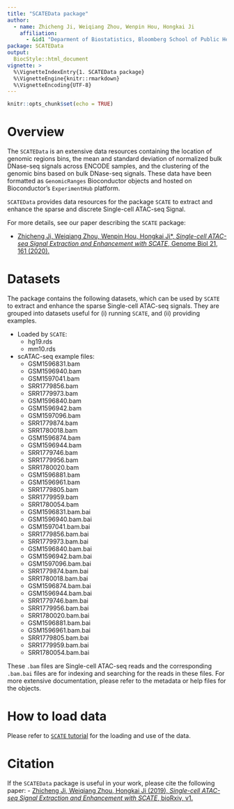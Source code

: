 ```yaml
---
title: "SCATEData package"
author: 
  - name: Zhicheng Ji, Weiqiang Zhou, Wenpin Hou, Hongkai Ji
    affiliation: 
      - &id1 "Deparment of Biostatistics, Bloomberg School of Public Health, Johns Hopkins University"
package: SCATEData
output: 
  BiocStyle::html_document
vignette: >
  %\VignetteIndexEntry{1. SCATEData package}
  %\VignetteEngine{knitr::rmarkdown}
  %\VignetteEncoding{UTF-8}
---
```


```r
knitr::opts_chunk$set(echo = TRUE)
```



# Overview

The `SCATEData` is an extensive data resources containing the location of genomic regions bins, the mean and standard deviation of normalized bulk DNase-seq signals across ENCODE samples, and the clustering of the genomic bins based on bulk DNase-seq signals. These data have been formatted as `GenomicRanges` Bioconductor objects and hosted on Bioconductor's `ExperimentHub` platform. 

`SCATEData` provides data resources for the package `SCATE` to  extract and enhance the sparse and discrete Single-cell ATAC-seq Signal. 

For more details, see our paper describing the `SCATE` package:

- [Zhicheng Ji, Weiqiang Zhou, Wenpin Hou, Hongkai Ji\*, *Single-cell ATAC-seq Signal Extraction and Enhancement with SCATE*, Genome Biol 21, 161 (2020). ](https://doi.org/10.1186/s13059-020-02075-3)



# Datasets

The package contains the following datasets, which can be used by `SCATE` to extract and enhance the sparse Single-cell ATAC-seq signals. They are grouped into datasets useful for (i) running `SCATE`, and (ii) providing examples.

- Loaded by `SCATE`:
    - hg19.rds
    - mm10.rds
    
- scATAC-seq example files:
    - GSM1596831.bam		
    - GSM1596940.bam		
    - GSM1597041.bam		
    - SRR1779856.bam		
    - SRR1779973.bam		
    - GSM1596840.bam		
    - GSM1596942.bam		
    - GSM1597096.bam		
    - SRR1779874.bam		
    - SRR1780018.bam
    - GSM1596874.bam		
    - GSM1596944.bam		
    - SRR1779746.bam		
    - SRR1779956.bam		
    - SRR1780020.bam
    - GSM1596881.bam		
    - GSM1596961.bam		
    - SRR1779805.bam		
    - SRR1779959.bam		
    - SRR1780054.bam
    - GSM1596831.bam.bai	
    - GSM1596940.bam.bai	
    - GSM1597041.bam.bai	
    - SRR1779856.bam.bai	
    - SRR1779973.bam.bai	
    - GSM1596840.bam.bai	
    - GSM1596942.bam.bai	
    - GSM1597096.bam.bai	
    - SRR1779874.bam.bai	
    - SRR1780018.bam.bai
    - GSM1596874.bam.bai	
    - GSM1596944.bam.bai	
    - SRR1779746.bam.bai	
    - SRR1779956.bam.bai	
    - SRR1780020.bam.bai
    - GSM1596881.bam.bai	
    - GSM1596961.bam.bai	
    - SRR1779805.bam.bai	
    - SRR1779959.bam.bai	
    - SRR1780054.bam.bai

These `.bam` files are Single-cell ATAC-seq reads and the corresponding `.bam.bai` files are for indexing and searching for the reads in these files.
For more extensive documentation, please refer to the metadata or help files for the objects.

# How to load data

Please refer to [`SCATE` tutorial](https://github.com/Winnie09/SCATE) for the loading and use of the data.


# Citation

If the `SCATEData` package is useful in your work, please cite the following paper:
- [Zhicheng Ji, Weiqiang Zhou, Hongkai Ji (2019), *Single-cell ATAC-seq Signal Extraction and Enhancement with SCATE*, bioRxiv, v1.](https://www.biorxiv.org/content/10.1101/795609v1)


